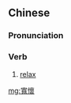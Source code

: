 ==Chinese==
{{zh-forms|s=宽怀}}

===Pronunciation===
{{zh-pron
|m=kuānhuái
|cat=v
}}

===Verb===
{{zh-verb}}

# {{lb|zh|archaic}} [[relax]]

[[mg:寬懷]]